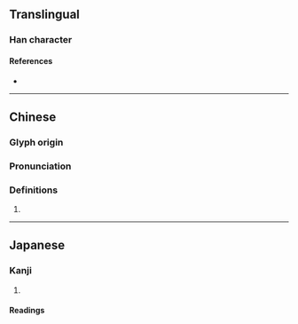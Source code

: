 {{character info}}
==Translingual==

===Han character===
{{Han char|rn=32|rad=土|as=16|sn=19|four=47120|canj=GANX|ids=⿰土閻}}

====References====
* {{Han ref|kx=0241.300|dkj=05587|dj=0481.240|hdz=10501.030|uh=58DB|ud=22747|bh=F1F8|bd=61944}}

----

==Chinese==
{{zh-forms}}

===Glyph origin===
{{Han etym}}

===Pronunciation===
{{zh-pron
|m=yán
|c=jim4
|mc=y
|oc=y
|cat=
}}

===Definitions===
{{zh-hanzi}}

# {{rfdef|zh}}

----

==Japanese==

===Kanji===
{{ja-kanji|grade=|rs=土16}}

# {{rfdef|ja|sort=土16}}

====Readings====
{{rfv-pron|ja}}
{{ja-readings
|goon=えん<えん<えむ<!--<𛀁む-->
|kanon=えん<えん<えむ<!--<𛀁む
|kun=こしかけ-, ちまた-, ねだい-
-->}}